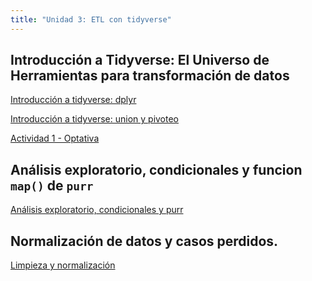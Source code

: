 ```yaml
---
title: "Unidad 3: ETL con tidyverse" 
---
```


## Introducción a Tidyverse: El Universo de Herramientas para transformación de datos

::: slide-deck
::: slides
[Introducción a tidyverse: dplyr](materiales/slides/introduccion_tidyverse_dplyr.qmd)
:::

::: slides
[Introducción a tidyverse: union y pivoteo](materiales/slides/introduccion_tidyverse_union_pivoteo.qmd)
:::
:::

::: exam
[Actividad 1 - Optativa](materiales/exams/tp_1_U3.qmd)
:::

## Análisis exploratorio, condicionales y funcion `map()` de `purr`

::: slide-deck
::: slides
[Análisis exploratorio, condicionales y purr](materiales/slides/condicionales_y_map.qmd)
:::
:::

## Normalización de datos y casos perdidos.

::: slide-deck
::: slides
[Limpieza y normalización](materiales/slides/limpieza_normalizacion.qmd)
:::
:::
